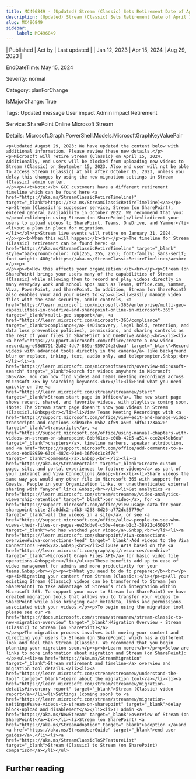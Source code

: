 ```yaml
---
title: MC496849 - (Updated) Stream (Classic) Sets Retirement Date of April 15, 2024
description: (Updated) Stream (Classic) Sets Retirement Date of April 15, 2024
slug: MC496849
sidebar:
    label: MC496849
---
```



| Published | Act by | Last updated |
| Jan 12, 2023 | Apr 15, 2024 | Aug 29, 2023 |

EndDateTime: May 15, 2024

Severity: normal

Category: planForChange

IsMajorChange: True

Tags: Updated message User impact Admin impact Retirement

Service: SharePoint Online Microsoft Stream

Details: Microsoft.Graph.PowerShell.Models.MicrosoftGraphKeyValuePair

```
<p>Updated August 29, 2023: We have updated the content below with additional information. Please review these new details.</p><p>Microsoft will retire Stream (Classic) on April 15, 2024. Additionally, end users will be blocked from uploading new videos to Stream (Classic) on September 15, 2023. Also end user will not be able to access Stream (Classic) at all after October 15, 2023, unless you delay this changes by using the new migration settings in Stream (Classic) admin center.   
</p><p>(<b>Note:</b> GCC customers have a different retirement timeline which can be found here <a href="https://aka.ms/StreamClassicRetireTimeline)" target="_blank">https://aka.ms/StreamClassicRetireTimeline)</a></p><p>Stream (Classic)'s successor service, Stream (on SharePoint), entered general availability in October 2022. We recommend that you:</p><ol><li>begin using Stream (on SharePoint)</li><li>direct your users to upload videos to SharePoint, Teams, OneDrive, and Yammer</li><li>put a plan in place for migration. 
</li></ol><p>Stream live events will retire on January 31, 2024. 
</p><p><b>When this will happen:</b><br></p><p>The timeline for Stream (Classic) retirement can be found here: <a href="https://aka.ms/StreamClassicRetireTimeline" target="_blank" style="background-color: rgb(255, 255, 255); font-family: sans-serif; font-weight: 400;">https://aka.ms/StreamClassicRetireTimeline</a><br></p><p>
</p><p><b>How this affects your organization:</b><br></p><p>Stream (on SharePoint) brings your users many of the capabilities of Stream (Classic) while allowing them to record and play videos directly in many everyday work and school apps such as Teams, Office.com, Yammer, Viva, PowerPoint, and SharePoint. In addition, Stream (on SharePoint) also enables your and your users to:</p><ul><li>Easily manage video files with the same security, admin controls, <a href="https://learn.microsoft.com/microsoft-365/enterprise/multi-geo-capabilities-in-onedrive-and-sharepoint-online-in-microsoft-365" target="_blank">multi-geo support</a>, <a href="https://learn.microsoft.com/microsoft-365/compliance" target="_blank">compliance</a> (eDiscovery, legal hold, retention, and data loss prevention policies), permissions, and sharing controls as the rest of your files in SharePoint and OneDrive.&nbsp;<br></li><li><a href="https://support.microsoft.com/office/create-a-new-video-recording-e98d8791-2b82-4dc7-889a-959724e3cbad" target="_blank">Record videos with advanced tools directly in the camera</a> like background blur or replace, inking, text, audio only, and teleprompter.&nbsp;<br></li><li><a href="https://learn.microsoft.com/microsoftsearch/overview-microsoft-search" target="_blank">Search for videos anywhere in Microsoft 365</a>. You can now find videos and Teams meeting recordings across Microsoft 365 by searching keywords.<br></li><li>Find what you need quickly on the <a href="https://learn.microsoft.com/stream/streamnew/start" target="_blank">Stream start page in Office</a>. The new start page shows recent, shared, and favorite videos, with playlists coming soon. (Note: The Stream start page doesn't show you videos in Stream (Classic).)&nbsp;<br></li><li>View Teams Meeting Recordings with <a href="https://support.microsoft.com/office/view-edit-and-manage-video-transcripts-and-captions-3cb9acb6-05b2-4f59-a50d-7df61123aa20" target="_blank">transcripts</a>, <a href="https://support.microsoft.com/office/using-manual-chapters-with-videos-on-stream-on-sharepoint-8bbf61eb-c00b-42b5-a514-cce2e45eb6ea" target="_blank">chapters</a>, timeline markers, speaker attribution, and <a href="https://support.microsoft.com/office/add-comments-to-a-video-ebd08959-63c6-487c-91e4-36f9dc1c8f7d" target="_blank">comments</a>.&nbsp;<br></li><li><a href="https://aka.ms/StreamPortals" target="_blank">Create custom page, site, and portal experiences to feature videos</a> as part of your intranet and Viva Connections.&nbsp;<br></li><li>Share videos the same way you would any other file in Microsoft 365 with support for Guests, People in your Organization links, or unauthenticated external sharing with “anyone” links.&nbsp;<br></li><li>Get analytics <a href="https://learn.microsoft.com/stream/streamnew/video-analytics-viewership-retention" target="_blank">per video</a>, for <a href="https://support.microsoft.com/office/view-usage-data-for-your-sharepoint-site-2fa8ddc2-c4b3-4268-8d26-a772dc55779e" target="_blank">all the videos in a site</a>, or see <a href="https://support.microsoft.com/office/allow-people-to-see-who-views-their-files-or-pages-ee26dde0-c30e-4eca-b1c3-38922c450967" target="_blank">who has watched your video</a>.&nbsp;<br></li><li><a href="https://learn.microsoft.com/sharepoint/viva-connections-overview#viva-connections-feed" target="_blank">Add videos to the Viva Connections Feed</a>.&nbsp;<br></li><li>Use APIs based on the <a href="https://learn.microsoft.com/graph/api/resources/onedrive" target="_blank">Microsoft Graph Files API</a> for basic video file operations.&nbsp;<br></li></ul><p>These benefits add up to ease of video management for admins and more productivity for your teams.&nbsp;<br></p><p><b>What you need to do to prepare:</b><br></p><p><i>Migrating your content from Stream (Classic):</i></p><p>All your existing Stream (Classic) videos can be transferred to Stream (on SharePoint) to take advantage of Stream’s rich integration within Microsoft 365. To support your move to Stream (on SharePoint) we have created migration tools that allows you to transfer your videos to SharePoint while also bringing over metadata, links and permissions associated with your videos.</p><p>To begin using the migration tool please see our <a href="https://docs.microsoft.com/stream/streamnew/stream-classic-to-new-migration-overview" target="_blank">Migration Overview - Stream (Classic) to Stream (on SharePoint)</a> 
</p><p>The migration process involves both moving your content and directing your users to Stream (on SharePoint) which has a different look and feel than Stream (Classic). We recommend that you begin planning your migration soon.</p><p><b>Learn more:</b></p><p>Below are links to more information about migration and Stream (on SharePoint):</p><ul><li><a href="https://aka.ms/StreamMigration" target="_blank">Stream retirement and timeline</a> overview and migration tool details.</li><li><a href="https://learn.microsoft.com/stream/streamnew/understand-the-tool" target="_blank">Learn about the migration tool</a></li><li><a href="https://learn.microsoft.com/stream/streamnew/migration-details#inventory-report" target="_blank">Stream (Classic) video report</a></li><li>Settings (coming soon) to <a href="https://learn.microsoft.com/stream/streamnew/migration-settings#save-videos-to-stream-on-sharepoint" target="_blank">delay block-upload and disablement</a></li><li>IT admin <a href="https://aka.ms/NewStream" target="_blank">overview of Stream (on SharePoint)</a><br></li><li>Stream (on SharePoint) <a href="https://aka.ms/StreamAdoption" target="_blank">adoption </a>and <a href="https://aka.ms/StreamUserGuide" target="_blank">end user guides</a>.</li><li><a href="https://aka.ms/StreamClassicToSPFeatureList" target="_blank">Stream (Classic) to Stream (on SharePoint) comparison</a></li></ul>
```

## Further reading
